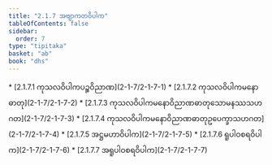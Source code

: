 ```yaml
---
title: "2.1.7 အဗျာကတဝိပါက"
tableOfContents: false
sidebar:
  order: 7
type: "tipitaka"
basket: "ab"
book: "dhs"
---
```



<DynamicBreadcrumb />



<TableOfContents book="dhs" section="2.1.7">
* [2.1.7.1 ကုသလဝိပါကပဉ္စဝိညာဏ](2-1-7/2-1-7-1)
* [2.1.7.2 ကုသလဝိပါကမနောဓာတု](2-1-7/2-1-7-2)
* [2.1.7.3 ကုသလဝိပါကမနောဝိညာဏဓာတုသောမနဿသဟဂတ](2-1-7/2-1-7-3)
* [2.1.7.4 ကုသလဝိပါကမနောဝိညာဏဓာတုဥပေက္ခာသဟဂတ](2-1-7/2-1-7-4)
* [2.1.7.5 အဋ္ဌမဟာဝိပါက](2-1-7/2-1-7-5)
* [2.1.7.6 ရူပါဝစရဝိပါက](2-1-7/2-1-7-6)
* [2.1.7.7 အရူပါဝစရဝိပါက](2-1-7/2-1-7-7)
</TableOfContents>